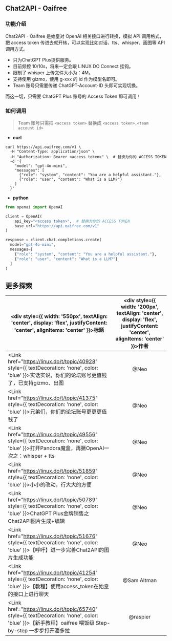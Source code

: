 

## Chat2API - Oaifree



### 功能介绍

Chat2API - Oaifree 是始皇对 OpenAI 相关接口进行转换，模拟 API 调用格式，把 access token 传进去就开转，可以实现比如对话、tts、whisper、画图等 API 调用方式。

- 只为ChatGPT Plus提供服务。
- 目前频控 10/10s，将来一定会跟 LINUX DO Connect 挂钩。
- 限制了 whisper 上传文件大小为：4M。
- 支持使用 gizmo，使用 g-xxx 的 id 作为模型名即可。
- Team 账号只需要传递 ChatGPT-Account-ID 头即可实现切换。

而这一切，只需要 ChatGPT Plus 账号的 Access Token 即可调用！

### 如何调用

> Team 账号只需把 `<access token>` 替换成 `<access token>,<team account id>`

- **curl**
```shell copy filename="curl"
curl https://api.oaifree.com/v1 \
  -H "Content-Type: application/json" \
  -H "Authorization: Bearer <access token>" \  # 替换为你的 ACCESS TOKEN
  -d '{
    "model": "gpt-4o-mini",
    "messages": [
      {"role": "system", "content": "You are a helpful assistant."},
      {"role": "user", "content": "What is a LLM?"}
    ]
  }'
```

- **python**
```python copy filename="python"
from openai import OpenAI

client = OpenAI(
    api_key="<access token>",  # 替换为你的 ACCESS TOKEN
    base_url="https://api.oaifree.com/v1"
)

response = client.chat.completions.create(
  model="gpt-4o-mini",
  messages=[
    {"role": "system", "content": "You are a helpful assistant."},
    {"role": "user", "content": "What is a LLM?"}
  ]
)
```

## 更多探索

|<div style={{ width: '550px', textAlign: 'center', display: 'flex', justifyContent: 'center', alignItems: 'center' }}>标题</div>| <div style={{ width: '200px', textAlign: 'center', display: 'flex', justifyContent: 'center', alignItems: 'center' }}>作者</div> |
|------|:------:|
| <Link href="https://linux.do/t/topic/40928" style={{ textDecoration: 'none', color: 'blue' }}>实话实说，你们的论坛账号更值钱了，已支持gizmo、出图</Link> | @Neo |
| <Link href="https://linux.do/t/topic/41375" style={{ textDecoration: 'none', color: 'blue' }}>兄弟们，你们的论坛账号更更更值钱了</Link> | @Neo |
| <Link href="https://linux.do/t/topic/49556" style={{ textDecoration: 'none', color: 'blue' }}>打开Pandora魔盒，再撅OpenAI一次之：whisper + tts</Link> | @Neo |
| <Link href="https://linux.do/t/topic/51859" style={{ textDecoration: 'none', color: 'blue' }}>小小的改动，行大大的方便</Link> | @Neo |
| <Link href="https://linux.do/t/topic/50789" style={{ textDecoration: 'none', color: 'blue' }}>ChatGPT Plus金牌销售之Chat2API图片生成+编辑</Link> | @Neo |
| <Link href="https://linux.do/t/topic/51676" style={{ textDecoration: 'none', color: 'blue' }}>【呼吁】进一步完善Chat2API的图片生成功能</Link> | @Neo |
| <Link href="https://linux.do/t/topic/41254" style={{ textDecoration: 'none', color: 'blue' }}>【教程】使用access_token在始皇的接口上进行聊天</Link> | @Sam Altman |
| <Link href="https://linux.do/t/topic/65740" style={{ textDecoration: 'none', color: 'blue' }}>【新手教程】oaifree 喂饭级 Step-by-step 一步步打开潘多拉</Link> | @raspier |
